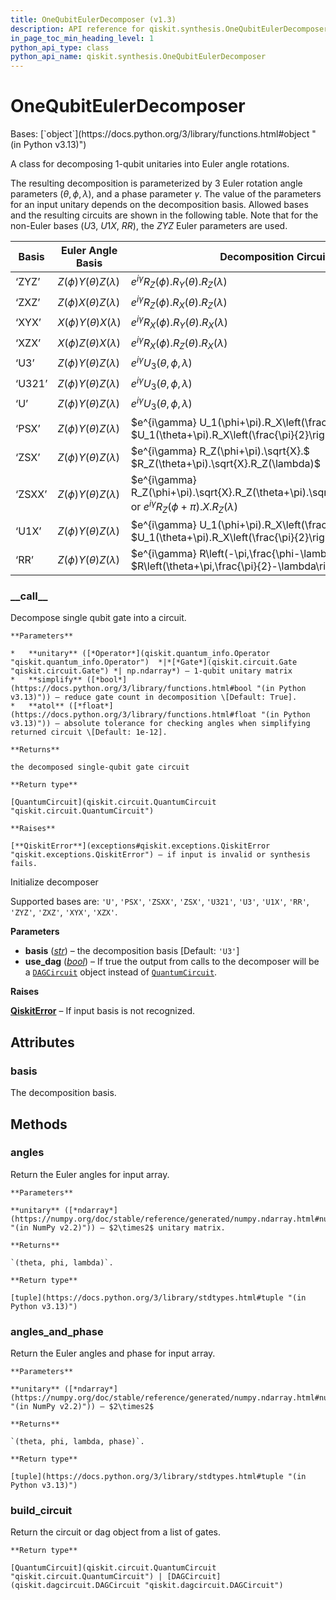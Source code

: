 ```yaml
---
title: OneQubitEulerDecomposer (v1.3)
description: API reference for qiskit.synthesis.OneQubitEulerDecomposer in qiskit v1.3
in_page_toc_min_heading_level: 1
python_api_type: class
python_api_name: qiskit.synthesis.OneQubitEulerDecomposer
---
```


# OneQubitEulerDecomposer

<Class id="qiskit.synthesis.OneQubitEulerDecomposer" isDedicatedPage={true} github="https://github.com/Qiskit/qiskit/tree/stable/1.3/qiskit/synthesis/one_qubit/one_qubit_decompose.py#L76-L288" signature="qiskit.synthesis.OneQubitEulerDecomposer(basis='U3', use_dag=False)" modifiers="class">
  Bases: [`object`](https://docs.python.org/3/library/functions.html#object "(in Python v3.13)")

  A class for decomposing 1-qubit unitaries into Euler angle rotations.

  The resulting decomposition is parameterized by 3 Euler rotation angle parameters $(\theta, \phi, \lambda)$, and a phase parameter $\gamma$. The value of the parameters for an input unitary depends on the decomposition basis. Allowed bases and the resulting circuits are shown in the following table. Note that for the non-Euler bases ($U3$, $U1X$, $RR$), the $ZYZ$ Euler parameters are used.

  | Basis  | Euler Angle Basis              | Decomposition Circuit                                                                                                    |
  | ------ | ------------------------------ | ------------------------------------------------------------------------------------------------------------------------ |
  | ‘ZYZ’  | $Z(\phi) Y(\theta) Z(\lambda)$ | $e^{i\gamma} R_Z(\phi).R_Y(\theta).R_Z(\lambda)$                                                                         |
  | ‘ZXZ’  | $Z(\phi) X(\theta) Z(\lambda)$ | $e^{i\gamma} R_Z(\phi).R_X(\theta).R_Z(\lambda)$                                                                         |
  | ‘XYX’  | $X(\phi) Y(\theta) X(\lambda)$ | $e^{i\gamma} R_X(\phi).R_Y(\theta).R_X(\lambda)$                                                                         |
  | ‘XZX’  | $X(\phi) Z(\theta) X(\lambda)$ | $e^{i\gamma} R_X(\phi).R_Z(\theta).R_X(\lambda)$                                                                         |
  | ‘U3’   | $Z(\phi) Y(\theta) Z(\lambda)$ | $e^{i\gamma} U_3(\theta,\phi,\lambda)$                                                                                   |
  | ‘U321’ | $Z(\phi) Y(\theta) Z(\lambda)$ | $e^{i\gamma} U_3(\theta,\phi,\lambda)$                                                                                   |
  | ‘U’    | $Z(\phi) Y(\theta) Z(\lambda)$ | $e^{i\gamma} U_3(\theta,\phi,\lambda)$                                                                                   |
  | ‘PSX’  | $Z(\phi) Y(\theta) Z(\lambda)$ | $e^{i\gamma} U_1(\phi+\pi).R_X\left(\frac{\pi}{2}\right).$ $U_1(\theta+\pi).R_X\left(\frac{\pi}{2}\right).U_1(\lambda)$  |
  | ‘ZSX’  | $Z(\phi) Y(\theta) Z(\lambda)$ | $e^{i\gamma} R_Z(\phi+\pi).\sqrt{X}.$ $R_Z(\theta+\pi).\sqrt{X}.R_Z(\lambda)$                                            |
  | ‘ZSXX’ | $Z(\phi) Y(\theta) Z(\lambda)$ | $e^{i\gamma} R_Z(\phi+\pi).\sqrt{X}.R_Z(\theta+\pi).\sqrt{X}.R_Z(\lambda)$ or $e^{i\gamma} R_Z(\phi+\pi).X.R_Z(\lambda)$ |
  | ‘U1X’  | $Z(\phi) Y(\theta) Z(\lambda)$ | $e^{i\gamma} U_1(\phi+\pi).R_X\left(\frac{\pi}{2}\right).$ $U_1(\theta+\pi).R_X\left(\frac{\pi}{2}\right).U_1(\lambda)$  |
  | ‘RR’   | $Z(\phi) Y(\theta) Z(\lambda)$ | $e^{i\gamma} R\left(-\pi,\frac{\phi-\lambda+\pi}{2}\right).$ $R\left(\theta+\pi,\frac{\pi}{2}-\lambda\right)$            |

  ### \_\_call\_\_

  <Function id="qiskit.synthesis.OneQubitEulerDecomposer.__call__" github="https://github.com/Qiskit/qiskit/tree/stable/1.3/qiskit/synthesis/one_qubit/one_qubit_decompose.py#L178-L215" signature="__call__(unitary, simplify=True, atol=1e-12)">
    Decompose single qubit gate into a circuit.

    **Parameters**

    *   **unitary** ([*Operator*](qiskit.quantum_info.Operator "qiskit.quantum_info.Operator")  *|*[*Gate*](qiskit.circuit.Gate "qiskit.circuit.Gate") *| np.ndarray*) – 1-qubit unitary matrix
    *   **simplify** ([*bool*](https://docs.python.org/3/library/functions.html#bool "(in Python v3.13)")) – reduce gate count in decomposition \[Default: True].
    *   **atol** ([*float*](https://docs.python.org/3/library/functions.html#float "(in Python v3.13)")) – absolute tolerance for checking angles when simplifying returned circuit \[Default: 1e-12].

    **Returns**

    the decomposed single-qubit gate circuit

    **Return type**

    [QuantumCircuit](qiskit.circuit.QuantumCircuit "qiskit.circuit.QuantumCircuit")

    **Raises**

    [**QiskitError**](exceptions#qiskit.exceptions.QiskitError "qiskit.exceptions.QiskitError") – if input is invalid or synthesis fails.
  </Function>

  Initialize decomposer

  Supported bases are: `'U'`, `'PSX'`, `'ZSXX'`, `'ZSX'`, `'U321'`, `'U3'`, `'U1X'`, `'RR'`, `'ZYZ'`, `'ZXZ'`, `'XYX'`, `'XZX'`.

  **Parameters**

  *   **basis** ([*str*](https://docs.python.org/3/library/stdtypes.html#str "(in Python v3.13)")) – the decomposition basis \[Default: `'U3'`]
  *   **use\_dag** ([*bool*](https://docs.python.org/3/library/functions.html#bool "(in Python v3.13)")) – If true the output from calls to the decomposer will be a [`DAGCircuit`](qiskit.dagcircuit.DAGCircuit "qiskit.dagcircuit.DAGCircuit") object instead of [`QuantumCircuit`](qiskit.circuit.QuantumCircuit "qiskit.circuit.QuantumCircuit").

  **Raises**

  [**QiskitError**](exceptions#qiskit.exceptions.QiskitError "qiskit.exceptions.QiskitError") – If input basis is not recognized.

  ## Attributes

  ### basis

  <Attribute id="qiskit.synthesis.OneQubitEulerDecomposer.basis">
    The decomposition basis.
  </Attribute>

  ## Methods

  ### angles

  <Function id="qiskit.synthesis.OneQubitEulerDecomposer.angles" github="https://github.com/Qiskit/qiskit/tree/stable/1.3/qiskit/synthesis/one_qubit/one_qubit_decompose.py#L258-L269" signature="angles(unitary)">
    Return the Euler angles for input array.

    **Parameters**

    **unitary** ([*ndarray*](https://numpy.org/doc/stable/reference/generated/numpy.ndarray.html#numpy.ndarray "(in NumPy v2.2)")) – $2\times2$ unitary matrix.

    **Returns**

    `(theta, phi, lambda)`.

    **Return type**

    [tuple](https://docs.python.org/3/library/stdtypes.html#tuple "(in Python v3.13)")
  </Function>

  ### angles\_and\_phase

  <Function id="qiskit.synthesis.OneQubitEulerDecomposer.angles_and_phase" github="https://github.com/Qiskit/qiskit/tree/stable/1.3/qiskit/synthesis/one_qubit/one_qubit_decompose.py#L271-L281" signature="angles_and_phase(unitary)">
    Return the Euler angles and phase for input array.

    **Parameters**

    **unitary** ([*ndarray*](https://numpy.org/doc/stable/reference/generated/numpy.ndarray.html#numpy.ndarray "(in NumPy v2.2)")) – $2\times2$

    **Returns**

    `(theta, phi, lambda, phase)`.

    **Return type**

    [tuple](https://docs.python.org/3/library/stdtypes.html#tuple "(in Python v3.13)")
  </Function>

  ### build\_circuit

  <Function id="qiskit.synthesis.OneQubitEulerDecomposer.build_circuit" github="https://github.com/Qiskit/qiskit/tree/stable/1.3/qiskit/synthesis/one_qubit/one_qubit_decompose.py#L157-L176" signature="build_circuit(gates, global_phase)">
    Return the circuit or dag object from a list of gates.

    **Return type**

    [QuantumCircuit](qiskit.circuit.QuantumCircuit "qiskit.circuit.QuantumCircuit") | [DAGCircuit](qiskit.dagcircuit.DAGCircuit "qiskit.dagcircuit.DAGCircuit")
  </Function>
</Class>

